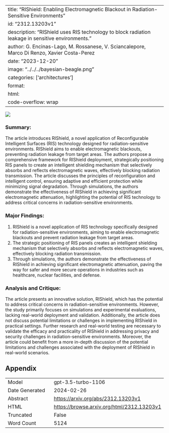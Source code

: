 
---
title: "RIShield: Enabling Electromagnetic Blackout in Radiation-Sensitive Environments"
id: "2312.13203v1"
description: "RIShield uses RIS technology to block radiation leakage in sensitive environments."
author: G. Encinas-Lago, M. Rossanese, V. Sciancalepore, Marco Di Renzo, Xavier Costa-Perez
date: "2023-12-20"
image: "../../../bayesian-beagle.png"
categories: ['architectures']
format:
  html:
    code-overflow: wrap
---

![](../../../bayesian-beagle.png)

### **Summary:**
The article introduces RIShield, a novel application of Reconfigurable Intelligent Surfaces (RIS) technology designed for radiation-sensitive environments. RIShield aims to enable electromagnetic blackouts, preventing radiation leakage from target areas. The authors propose a comprehensive framework for RIShield deployment, strategically positioning RIS panels to create an intelligent shielding mechanism that selectively absorbs and reflects electromagnetic waves, effectively blocking radiation transmission. The article discusses the principles of reconfiguration and intelligent control, ensuring adaptive and efficient protection while minimizing signal degradation. Through simulations, the authors demonstrate the effectiveness of RIShield in achieving significant electromagnetic attenuation, highlighting the potential of RIS technology to address critical concerns in radiation-sensitive environments.

### Major Findings:
1. RIShield is a novel application of RIS technology specifically designed for radiation-sensitive environments, aiming to enable electromagnetic blackouts and prevent radiation leakage from target areas.
2. The strategic positioning of RIS panels creates an intelligent shielding mechanism that selectively absorbs and reflects electromagnetic waves, effectively blocking radiation transmission.
3. Through simulations, the authors demonstrate the effectiveness of RIShield in achieving significant electromagnetic attenuation, paving the way for safer and more secure operations in industries such as healthcare, nuclear facilities, and defense.

### Analysis and Critique:
The article presents an innovative solution, RIShield, which has the potential to address critical concerns in radiation-sensitive environments. However, the study primarily focuses on simulations and experimental evaluations, lacking real-world deployment and validation. Additionally, the article does not discuss potential limitations or challenges in implementing RIShield in practical settings. Further research and real-world testing are necessary to validate the efficacy and practicality of RIShield in addressing privacy and security challenges in radiation-sensitive environments. Moreover, the article could benefit from a more in-depth discussion of the potential limitations and challenges associated with the deployment of RIShield in real-world scenarios.

## Appendix

|          |          |
|----------|----------|
| Model     | gpt-3.5-turbo-1106       |
| Date Generated     | 2024-02-26       |
| Abstract | [https://arxiv.org/abs/2312.13203v1](https://arxiv.org/abs/2312.13203v1)        |
| HTML     | [https://browse.arxiv.org/html/2312.13203v1](https://browse.arxiv.org/html/2312.13203v1)       |
| Truncated       | False       |
| Word Count       | 5124       |